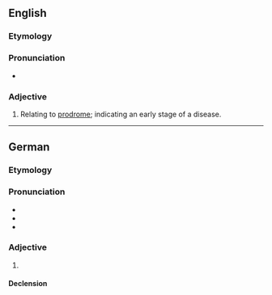 ==English==

===Etymology===
{{suffix|en|prodrome|al}}

===Pronunciation===
* {{IPA|en|/pɹəʊˈdɹəʊməl/}}

===Adjective===
{{en-adj|-}}

# Relating to [[prodrome]]; indicating an early stage of a disease.

----

==German==

===Etymology===
{{suffix|de|Prodrom|al}}

===Pronunciation===
* {{IPA|de|/ˌprodʁoˈmaːl/}}
* {{audio|de|De-prodromal.ogg|Audio}}
* {{rhymes|de|aːl}}

===Adjective===
{{de-adj|-}}

# {{l|de|prodromal}}

====Declension====
{{de-decl-adj-notcomp-nopred|prodromal}}